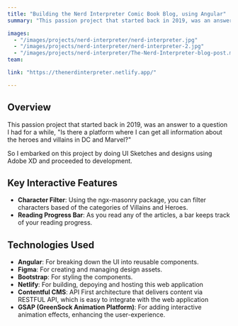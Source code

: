 ```yaml
---
title: "Building the Nerd Interpreter Comic Book Blog, using Angular"
summary: "This passion project that started back in 2019, was an answer to a question I had for a while"

images:
  - "/images/projects/nerd-interpreter/nerd-interpreter.jpg"
  - "/images/projects/nerd-interpreter/nerd-interpreter-2.jpg"
  - "/images/projects/nerd-interpreter/The-Nerd-Interpreter-blog-post.mp4"
team:

link: "https://thenerdinterpreter.netlify.app/"

---
```


## Overview

This passion project that started back in 2019, was an answer to a question I had for a while, "Is there a platform where I can get all information about the heroes and villains in DC and Marvel?"

So I embarked on this project by doing UI Sketches and designs using Adobe XD and proceeded to development.

## Key Interactive Features

- **Character Filter**: Using the ngx-masonry package, you can filter characters based of the categories of Villains and Heroes.
- **Reading Progress Bar**: As you read any of the articles, a bar keeps track of your reading progress.

## Technologies Used

- **Angular**: For breaking down the UI into reusable components.
- **Figma**: For creating and managing design assets.
- **Bootstrap**: For styling the components.
- **Netlify**: For building, depoying and hosting this web application
- **Contentful CMS**: API First architecture that delivers content via RESTFUL API, which is easy to integrate with the web application 
- **GSAP (GreenSock Animation Platform)**: For adding interactive animation effects, enhancing the user-experience.
